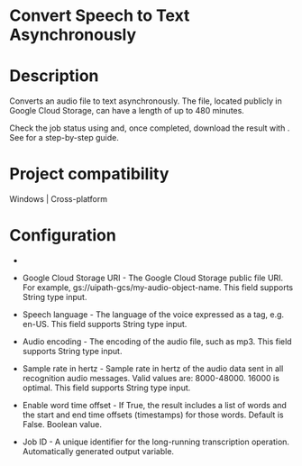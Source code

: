 ﻿# Convert Speech to Text Asynchronously

# Description

Converts an audio file to text asynchronously. The file, located publicly in Google Cloud Storage, can have a length of up to 480 minutes.

Check the job status using  and, once completed, download the result with . See  for a step-by-step guide.

# Project compatibility

Windows | Cross-platform

# Configuration

* 
* Google Cloud Storage URI - The Google Cloud Storage public file URI. For example, gs://uipath-gcs/my-audio-object-name. This field supports String type input.
* Speech language - The language of the voice expressed as a tag, e.g. en-US. This field supports String type input.
* Audio encoding - The encoding of the audio file, such as mp3. This field supports String type input.
* Sample rate in hertz - Sample rate in hertz of the audio data sent in all recognition audio messages. Valid values are: 8000-48000. 16000 is optimal. This field supports String type input.







* Enable word time offset - If True, the result includes a list of words and the start and end time offsets (timestamps) for those words. Default is False. Boolean value.



* Job ID - A unique identifier for the long-running transcription operation. Automatically generated output variable.
